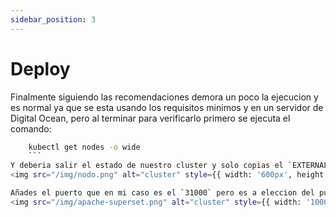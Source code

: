 ```yaml
---
sidebar_position: 3
---
```


# Deploy

Finalmente siguiendo las recomendaciones demora un poco la ejecucion y es normal ya que se esta usando los requisitos minimos y en un servidor de Digital Ocean,
 pero al terminar para verificarlo primero se ejecuta el comando:
```sh
    kubectl get nodes -o wide
    ```
Y deberia salir el estado de nuestro cluster y solo copias el `EXTERNAL-IP`.
<img src="/img/nodo.png" alt="cluster" style={{ width: '600px', height: 'auto' }} />

Añades el puerto que en mi caso es el `31000` pero es a eleccion del puerto que escogiste. Y finalmente deberias poder ver el acceso a la pagina de `Apache Superset`.
<img src="/img/apache-superset.png" alt="cluster" style={{ width: '1000px', height: 'auto' }} />
